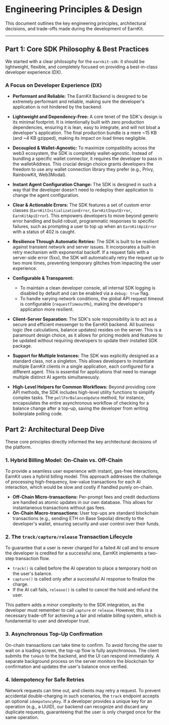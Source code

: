
# Engineering Principles & Design

This document outlines the key engineering principles, architectural decisions, and trade-offs made during the development of EarnKit.

---

## Part 1: Core SDK Philosophy & Best Practices

We started with a clear philosophy for the `earnkit-sdk`: it should be lightweight, flexible, and completely focused on providing a best-in-class developer experience (DX).

### A Focus on Developer Experience (DX)

- **Performant and Reliable:** The EarnKit Backend is designed to be extremely performant and reliable, making sure the developer's application is not hindered by the backend.

- **Lightweight and Dependency-Free:** A core tenet of the SDK's design is its minimal footprint. It is intentionally built with zero production dependencies, ensuring it is lean, easy to integrate, and will not bloat a developer's application. The final production bundle is a mere ~15 KB (and ~4 KB gzipped), making its impact on load times negligible.

- **Decoupled & Wallet-Agnostic:** To maximize compatibility across the web3 ecosystem, the SDK is completely wallet-agnostic. Instead of bundling a specific wallet connector, it requires the developer to pass in the walletAddress. This crucial design choice grants developers the freedom to use any wallet connection library they prefer (e.g., Privy, RainbowKit, Web3Modal).

- **Instant Agent Configuration Change:** The SDK is designed in such a way that the developer doesn't need to redeploy their application to change the agent configuration.

- **Clear & Actionable Errors:** The SDK features a set of custom error classes (`EarnKitInitializationError`, `EarnKitInputError`, `EarnKitApiError`). This empowers developers to move beyond generic error handling and build robust, programmatic responses to specific failures, such as prompting a user to top up when an `EarnKitApiError` with a status of 402 is caught.

- **Resilience Through Automatic Retries:** The SDK is built to be resilient against transient network and server issues. It incorporates a built-in retry mechanism with exponential backoff. If a request fails with a server-side error (5xx), the SDK will automatically retry the request up to two more times, preventing temporary glitches from impacting the user experience.

- **Configurable & Transparent:**
    - To maintain a clean developer console, all internal SDK logging is disabled by default and can be enabled via a `debug: true` flag.
    - To handle varying network conditions, the global API request timeout is configurable (`requestTimeoutMs`), making the developer's application more resilient.

- **Client-Server Separation:** The SDK's sole responsibility is to act as a secure and efficient messenger to the EarnKit backend. All business logic (fee calculations, balance updates) resides on the server. This is a paramount design choice, as it allows for pricing models and features to be updated without requiring developers to update their installed SDK package.

- **Support for Multiple Instances:** The SDK was explicitly designed as a standard class, not a singleton. This allows developers to instantiate multiple EarnKit clients in a single application, each configured for a different agent. This is essential for applications that need to manage multiple distinct AI agents simultaneously.

- **High-Level Helpers for Common Workflows:** Beyond providing core API methods, the SDK includes high-level utility functions to simplify complex tasks. The `pollForBalanceUpdate` method, for instance, encapsulates the entire asynchronous workflow of checking for a balance change after a top-up, saving the developer from writing boilerplate polling code.

## Part 2: Architectural Deep Dive

These core principles directly informed the key architectural decisions of the platform.

### 1. Hybrid Billing Model: On-Chain vs. Off-Chain

To provide a seamless user experience with instant, gas-free interactions, EarnKit uses a hybrid billing model. This approach addresses the challenge of processing high-frequency, low-value transactions for each AI interaction, which would be slow and costly if handled purely on-chain.

- **Off-Chain Micro-transactions:** Per-prompt fees and credit deductions are handled as atomic updates in our own database. This allows for instantaneous transactions without gas fees.
- **On-Chain Macro-transactions:** User top-ups are standard blockchain transactions (e.g., sending ETH on Base Sepolia) directly to the developer's wallet, ensuring security and user control over their funds.

### 2. The `track/capture/release` Transaction Lifecycle

To guarantee that a user is never charged for a failed AI call and to ensure the developer is credited for a successful one, EarnKit implements a two-step transaction flow.

- `track()` is called before the AI operation to place a temporary hold on the user's balance.
- `capture()` is called only after a successful AI response to finalize the charge.
- If the AI call fails, `release()` is called to cancel the hold and refund the user.

This pattern adds a minor complexity to the SDK integration, as the developer must remember to call `capture` or `release`. However, this is a necessary trade-off for achieving a fair and reliable billing system, which is fundamental to user and developer trust.

### 3. Asynchronous Top-Up Confirmation

On-chain transactions can take time to confirm. To avoid forcing the user to wait on a loading screen, the top-up flow is fully asynchronous. The client submits the `txHash` to the backend, and the UI can respond immediately. A separate background process on the server monitors the blockchain for confirmation and updates the user's balance once verified.

### 4. Idempotency for Safe Retries

Network requests can time out, and clients may retry a request. To prevent accidental double-charging in such scenarios, the `track` endpoint accepts an optional `idempotencyKey`. If a developer provides a unique key for an operation (e.g., a UUID), our backend can recognize and discard any duplicate requests, guaranteeing that the user is only charged once for the same operation.
